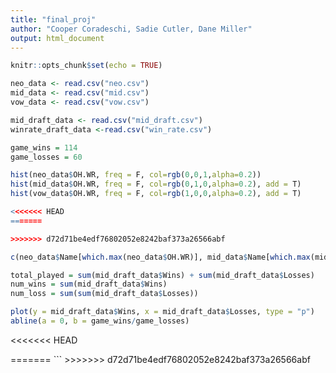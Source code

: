 ```yaml
---
title: "final_proj"
author: "Cooper Coradeschi, Sadie Cutler, Dane Miller"
output: html_document
---
```


```r
knitr::opts_chunk$set(echo = TRUE)
```

```R
neo_data <- read.csv("neo.csv")
mid_data <- read.csv("mid.csv")
vow_data <- read.csv("vow.csv")

mid_draft_data <- read.csv("mid_draft.csv")
winrate_draft_data <-read.csv("win_rate.csv")

game_wins = 114
game_losses = 60
```

```R

hist(neo_data$OH.WR, freq = F, col=rgb(0,0,1,alpha=0.2))
hist(mid_data$OH.WR, freq = F, col=rgb(0,1,0,alpha=0.2), add = T)
hist(vow_data$OH.WR, freq = F, col=rgb(1,0,0,alpha=0.2), add = T)

<<<<<<< HEAD
=======

>>>>>>> d72d71be4edf76802052e8242baf373a26566abf
```

```R
c(neo_data$Name[which.max(neo_data$OH.WR)], mid_data$Name[which.max(mid_data$OH.WR)], vow_data$Name[which.max(vow_data$OH.WR)])
```


```R

total_played = sum(mid_draft_data$Wins) + sum(mid_draft_data$Losses)
num_wins = sum(mid_draft_data$Wins)
num_loss = sum(sum(mid_draft_data$Losses))

plot(y = mid_draft_data$Wins, x = mid_draft_data$Losses, type = "p")
abline(a = 0, b = game_wins/game_losses)

```





<<<<<<< HEAD


=======
```
>>>>>>> d72d71be4edf76802052e8242baf373a26566abf
